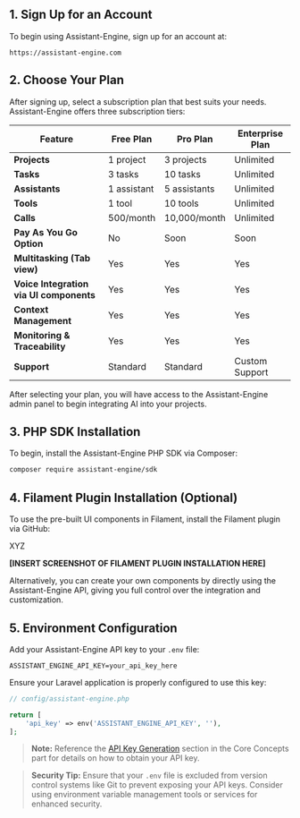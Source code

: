 ## **1. Sign Up for an Account**

To begin using Assistant-Engine, sign up for an account at:

```plaintext
https://assistant-engine.com
```

## **2. Choose Your Plan**

After signing up, select a subscription plan that best suits your needs. Assistant-Engine offers three subscription tiers:

| Feature                | Free Plan             | Pro Plan              | Enterprise Plan        |
|------------------------|-----------------------|-----------------------|------------------------|
| **Projects**           | 1 project             | 3 projects     | Unlimited              |
| **Tasks**              | 3 tasks | 10 tasks| Unlimited              |
| **Assistants**    | 1 assistant      | 5 assistants     | Unlimited              |
| **Tools**         | 1 tool             | 10 tools          | Unlimited              |
| **Calls**         | 500/month             | 10,000/month          | Unlimited              |
| **Pay As You Go Option**         | No             | Soon         | Soon              |
| **Multitasking (Tab view)**         | Yes                 | Yes              | Yes                   |
| **Voice Integration via UI components**  | Yes                    | Yes                   | Yes                    |
| **Context Management**  | Yes                    | Yes                   | Yes                    |
| **Monitoring & Traceability**  | Yes                    | Yes                   | Yes                    |
| **Support**            | Standard                     | Standard                     | Custom Support         |

After selecting your plan, you will have access to the Assistant-Engine admin panel to begin integrating AI into your projects.

## **3. PHP SDK Installation**

To begin, install the Assistant-Engine PHP SDK via Composer:

```bash
composer require assistant-engine/sdk
```

## **4. Filament Plugin Installation (Optional)**

To use the pre-built UI components in Filament, install the Filament plugin via GitHub:

XYZ

**[INSERT SCREENSHOT OF FILAMENT PLUGIN INSTALLATION HERE]**

Alternatively, you can create your own components by directly using the Assistant-Engine API, giving you full control over the integration and customization.

## **5. Environment Configuration**

Add your Assistant-Engine API key to your `.env` file:

```plaintext
ASSISTANT_ENGINE_API_KEY=your_api_key_here
```

Ensure your Laravel application is properly configured to use this key:

```php
// config/assistant-engine.php

return [
    'api_key' => env('ASSISTANT_ENGINE_API_KEY', ''),
];
```

> **Note:** Reference the [API Key Generation](#api-key-generation) section in the Core Concepts part for details on how to obtain your API key.

> **Security Tip:** Ensure that your `.env` file is excluded from version control systems like Git to prevent exposing your API keys. Consider using environment variable management tools or services for enhanced security.
